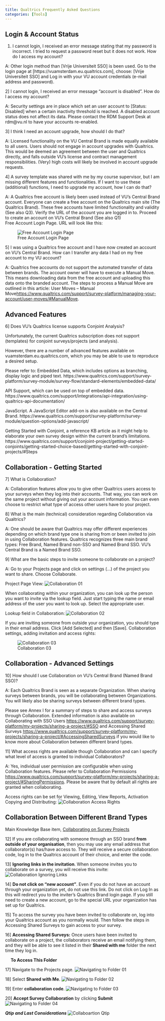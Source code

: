 ```yaml
---
title: Qualtrics Frequently Asked Questions
categories: [Tools]
---
```


## Login & Account Status

1) I cannot login, I received an error message stating that my password is incorrect. I tried to request a password reset but it does not work. How do I access my account?

A: Other login method than [Vrije Universiteit SSO] is been used. Go to the login page at  [https://vuamsterdam.eu.qualtrics.com], choose: [Vrije Universiteit SSO] and  Log in with your VU account credentials (e-mail address and password).

2] I cannot login, I received an error message “account is disabled”. How do I access my account?

A: Security  settings are in place which set an user account to [Status: Disabled] when a certain inactivity threshold is reached. A disabled account status does not affect its data. Please contact the RDM Support Desk at rdm@vu.nl to have your accounts re-enabled.

3]	I think I need an account upgrade, how should I do that?

A: Licensed functionality on the VU Central Brand is made equally available to all users. Users should not engage in account upgrades with Qualtrics. This would be deemed an agreement between the user and Qualtrics directly, and falls outside VU’s license and contract management responsibilities. (Very) high costs will likely be involved in account upgrade requests.

4]	A survey template was shared with me by my course supervisor, but I am missing different features and functionalities. If I want to use these (additional) functions, I need to upgrade my account, how I can do that?

A: A Qualtrics free account is likely been used instead of VU’s Central Brand account. Everyone can create a free account on the Qualtrics main site (The Qualtrics Brand). These free accounts have limited functionality and validity (See also Q3). Verify the URL of the account you are logged in to. Proceed to create an account on VU’s Central Brand (See also Q1)    
Free Account Login Page. URL will look like this: 

![Free Account Login Page](../public/qualtrics/RDM_Handbook_Qualtrics_FAQ_Q04.png)
 

5]	I was using a Qualtrics free account and I have now created an account on VU’s Central Brand. How can I transfer any data I had on my free account to my VU account?

A: Qualtrics free accounts do not support the automated transfer of data between brands. The account owner will have to execute a Manual Move. This means downloading data from the free account and uploading this data onto the branded account. The steps to process a Manual Move are outlined in this article: User Moves – Manual Move<https://www.qualtrics.com/support/survey-platform/managing-your-account/user-moves/#ManualMove>.   

## Advanced Features

6]	Does VU’s Qualtrics license supports Conjoint Analysis?

Unfortunately, the current Qualtrics subscription does not support (templates) for conjoint surveys/projects (and analysis).

However, there are a number of advanced features available on vuamsterdam.eu.qualtrics.com, which you may be able to use to reproduce a desired setup. 

Please refer to:
Embedded Data, which includes options as branching, display logic and piped text.
https://www.qualtrics.com/support/survey-platform/survey-module/survey-flow/standard-elements/embedded-data/  

API Support, which can be used on top of embedded data.
https://www.qualtrics.com/support/integrations/api-integration/using-qualtrics-api-documentation/

JavaScript. A JavaScript Editor add-on is also available on the Central Brand.
https://www.qualtrics.com/support/survey-platform/survey-module/question-options/add-javascript/
 
Getting Started with Conjoint, a reference KB article as it might help to elaborate your own survey design within the current brand's limitations.        
https://www.qualtrics.com/support/conjoint-project/getting-started-conjoints/getting-started-choice-based/getting-started-with-conjoint-projects/#Steps


## Collaboration - Getting Started

7]	What is Collaboration?

A: Collaboration features allow you to give other Qualtrics users access to your surveys when they log into their accounts. That way, you can work on the same project without giving out your account information. You can even choose to restrict what type of access other users have to your project. 

8]	What is the main (technical) consideration regarding Collaboration via Qualtrics?

A: One should be aware that Qualtrics may offer different experiences depending on which brand type one is sharing from or been invited to join in using Collaboration features. Qualtrics recognizes three main brand types: Free Brand, Named Brand non-SSO and Named Brand SSO. VU’s Central Brand is a Named Brand SSO. 

9]	What are the basic steps to invite someone to collaborate on a project?

A: Go to your Projects page and click on settings (…) of the project you want to share. Choose Collaborate. 

Project Page View:
![Collaboration 01](../public/qualtrics/RDM_Handbook_Qualtrics_FAQ_Q09-01.png)
    

When collaborating within your organization, you can look up the person you want to invite via the lookup field. Just start typing the name or email address of the user you want to look up. Select the appropriate user.   

Lookup field in Collaboration:
![Collaboration 02](../public/qualtrics/RDM_Handbook_Qualtrics_FAQ_Q09-02.png) 

If you are inviting someone from outside your organization, you should type in their email address. Click [Add Selected] and then [Save]. 
Collaboration settings, adding invitation and access rights: 

![Collaboration 03](../public/qualtrics/RDM_Handbook_Qualtrics_FAQ_Q09-03.png)

## Collaboration - Advanced Settings

10]	How should I use Collaboration on VU’s Central Brand (Named Brand SSO)?

A: Each Qualtrics Brand is seen as a separate Organization. When sharing surveys between brands, you will be collaborating between Organizations. You will likely also be sharing surveys between different brand types. 

Please see Annex I for a summary of steps to share and access surveys through Collaboration.
Extended information is also available on Collaborating with SSO Users <https://www.qualtrics.com/support/survey-platform/my-projects/sharing-a-project/#SSO> and Accessing Shared Surveys <https://www.qualtrics.com/support/survey-platform/my-projects/sharing-a-project/#AccessingSharedSurveys> if you would like to know more about Collaboration between different brand types. 

11]	What access rights are available though Collaboration and can I specify what level of access is granted to individual Collaborators?

A: Yes, individual user permission are configurable when using Collaboration features. Please refer to Collaboration Permissions <https://www.qualtrics.com/support/survey-platform/my-projects/sharing-a-project/#SharingPermissions>. Please be aware that by default all rights are granted when collaborating.       

Access rights can be set for Viewing, Editing, View Reports, Activation Copying and Distributing: 
![Collaboration Access Rights](../public/qualtrics/RDM_Handbook_Qualtrics_FAQ_Q11.png)


## Collaboration Between Different Brand Types

Main Knowledge Base item, [Collaborating on Survey Projects](https://www.qualtrics.com/support/survey-platform/my-projects/sharing-a-project/)

12]	If you are collaborating with someone through an SSO brand **from outside of your organisation**, then you may use any email address that collaborator(s) has/have access to. They will receive a secure collaboration code, log in to the Qualtrics account of their choice, and enter the code.


13]	**Ignoring links in the invitation**.
When someone invites you to collaborate on a survey, you will receive this invite:
![Collaboration Ignoring Links](../public/qualtrics/RDM_Handbook_Qualtrics_FAQ_Annex_Point2.png) 


14]	**Do not click on “new account”**. Even if you do not have an account through your organization yet, do not use this link. Do not click on Log In as this will redirect you to the inviter’s Qualtrics Brand login page. If you still need to create a new account, go to the special URL your organization has set up for Qualtrics.

15]	To access the survey you have been invited to collaborate on, log into your Qualtrics account as you normally would. Then follow the steps in Accessing Shared Surveys to gain access to your survey.

16]	**Accessing Shared Surveys:**
Once users have been invited to collaborate on a project, the collaborators receive an email notifying them, and they will be able to see it listed in their **Shared with me** folder the next time they log in.

 
**To Access This Folder**

17]	Navigate to the Projects page.
![Navigating to Folder 01](../public/qualtrics/RDM_Handbook_Qualtrics_FAQ_Annex_Point6.png) 


18]	Select **Shared with Me**.
![Navigating to Folder 02](../public/qualtrics/RDM_Handbook_Qualtrics_FAQ_Annex_Point7.png)
 

19]	Enter **collaboration code**.
![Navigating to Folder 03](../public/qualtrics/RDM_Handbook_Qualtrics_FAQ_Annex_Point8.png) 


20]	**Accept Survey Collaboration** by clicking **Submit**
![Navigating to Folder 04](../public/qualtrics/RDM_Handbook_Qualtrics_FAQ_Annex_Point9.png)
 

***Qtip and Last Considerations***
![Collaboartion Qtip](../public/qualtrics/RDM_Handbook_Qualtrics_FAQ_Annex_Qtip.png) 
 
